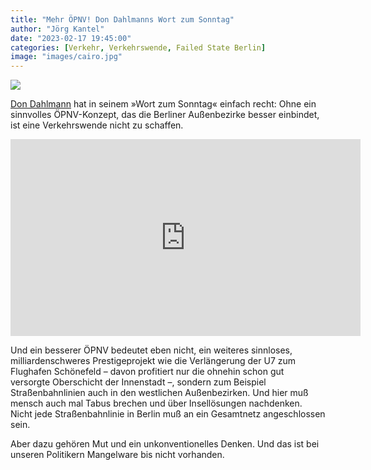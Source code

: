 ```yaml
---
title: "Mehr ÖPNV! Don Dahlmanns Wort zum Sonntag"
author: "Jörg Kantel"
date: "2023-02-17 19:45:00"
categories: [Verkehr, Verkehrswende, Failed State Berlin]
image: "images/cairo.jpg"
---
```


[![](images/cairo-b.jpg)](https://www.askart.com/photos3/2015/HER20150514_89238/LG_71440_1.jpg)

[Don Dahlmann](https://www.dondahlmann.de/2023/02/17/was-die-woche-wirklich-wichtig-war-wie-in-berlin-die-verkehrspolitik-die-wahl-entschieden-hat/) hat in seinem »Wort zum Sonntag« einfach recht: Ohne ein sinnvolles ÖPNV-Konzept, das die Berliner Außenbezirke besser einbindet, ist eine Verkehrswende nicht zu schaffen.

<iframe width="560" height="315" src="https://www.youtube.com/embed/s5431g-QZlk" title="YouTube video player" frameborder="0" allow="accelerometer; autoplay; clipboard-write; encrypted-media; gyroscope; picture-in-picture; web-share" allowfullscreen></iframe>

Und ein besserer ÖPNV bedeutet eben nicht, ein weiteres sinnloses, milliardenschweres Prestigeprojekt wie die Verlängerung der U7 zum Flughafen Schönefeld -- davon profitiert nur die ohnehin schon gut versorgte Oberschicht der Innenstadt --, sondern zum Beispiel Straßenbahnlinien auch in den westlichen Außenbezirken. Und hier muß mensch auch mal Tabus brechen und über Insellösungen nachdenken. Nicht jede Straßenbahnlinie in Berlin muß an ein Gesamtnetz angeschlossen sein.

Aber dazu gehören Mut und ein unkonventionelles Denken. Und das ist bei unseren Politikern Mangelware bis nicht vorhanden. 